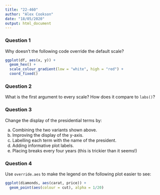 ```yaml
---
title: "22-460"
author: "Alex Cookson"
date: "18/05/2020"
output: html_document
---
```


### Question 1

Why doesn't the following code override the default scale?

```r
ggplot(df, aes(x, y)) +
  geom_hex() +
  scale_colour_gradient(low = "white", high = "red") +
  coord_fixed()
```

### Question 2

What is the first argument to every scale? How does it compare to `labs()`?


### Question 3

Change the display of the presidential terms by:

a. Combining the two variants shown above.
b. Improving the display of the y-axis.
c. Labelling each term with the name of the president.
d. Adding informative plot labels.
e. Placing breaks every four years (this is trickier than it seems!)


### Question 4

Use `override.aes` to make the legend on the following plot easier to see:

```r
ggplot(diamonds, aes(carat, price)) +
  geom_point(aes(colour = cut), alpha = 1/20)
```
